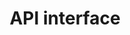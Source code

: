 ---
title: 'API interface'
"version": "en"
description: 'The API interface is under development, so stay tuned.'
---